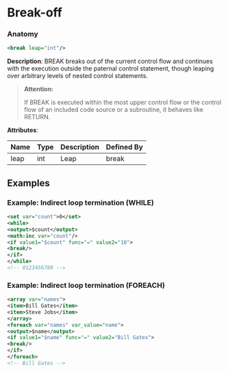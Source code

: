 # Break-off

### Anatomy

```xml
<break leap="int"/>
```

 **Description**:
 BREAK breaks out of the current control flow and continues with the execution outside the paternal control statement, though leaping over arbitrary levels of nested control statements.


> **Attention:**
>
> If BREAK is executed within the most upper control flow or the control flow of an included code source or a subroutine, it behaves like RETURN.

**Attributes**:

| Name | Type | Description | Defined By |
| ---- | ---- | ----------- | ---------- |
| leap | int | Leap | break |


## Examples

### Example: Indirect loop termination (WHILE)

```xml
<set var="count">0</set>
<while>
<output>$count</output>
<math:inc var="count"/>
<if value1="$count" func="=" value2="10">
<break/>
</if>
</while>
<!-- 0123456789 -->
```

### Example: Indirect loop termination (FOREACH)

```xml
<array var="names">
<item>Bill Gates</item>
<item>Steve Jobs</item>
</array>
<foreach var="names" var_value="name">
<output>$name</output>
<if value1="$name" func="=" value2="Bill Gates">
<break/>
</if>
</foreach>
<!-- Bill Gates -->
```

